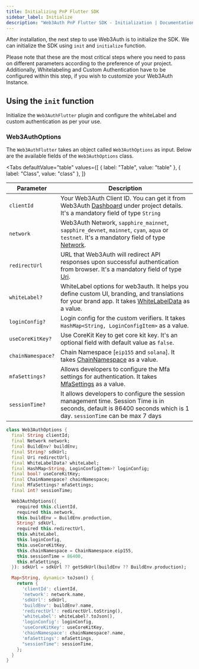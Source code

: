 ```yaml
---
title: Initializing PnP Flutter SDK
sidebar_label: Initialize
description: "Web3Auth PnP Flutter SDK - Initialization | Documentation - Web3Auth"
---
```




After installation, the next step to use Web3Auth is to initialize the SDK. We can initialize the
SDK using `init` and `initialize` function.

Please note that these are the most critical steps where you need to pass on different parameters
according to the preference of your project. Additionally, Whitelabeling and Custom Authentication
have to be configured within this step, if you wish to customize your Web3Auth Instance.

## Using the `init` function

Initialize the `Web3AuthFlutter` plugin and configure the whiteLabel and custom authentication as
per your use.

<Initialization />

### Web3AuthOptions

The `Web3AuthFlutter` takes an object called `Web3AuthOptions` as input. Below are the available
fields of the `Web3AuthOptions` class.

<Tabs
  defaultValue="table"
  values={[
    { label: "Table", value: "table" },
    { label: "Class", value: "class" },
  ]}
>

<TabItem value="table">

| Parameter         | Description                                                                                                                                                                                                                                 |
| ----------------- | ------------------------------------------------------------------------------------------------------------------------------------------------------------------------------------------------------------------------------------------- |
| `clientId`        | Your Web3Auth Client ID. You can get it from Web3Auth [Dashboard](https://dashboard.web3auth.io/) under project details. It's a mandatory field of type `String`                                                                            |
| `network`         | Web3Auth Network, `sapphire_mainnet`, `sapphire_devnet`, `mainnet`, `cyan`, `aqua` or `testnet`. It's a mandatory field of type [Network](https://pub.dev/documentation/web3auth_flutter/latest/enums/Network.html).                        |
| `redirectUrl`     | URL that Web3Auth will redirect API responses upon successful authentication from browser. It's a mandatory field of type [Uri](https://api.dart.dev/stable/2.18.0/dart-core/Uri-class.html).                                               |
| `whiteLabel?`     | WhiteLabel options for web3auth. It helps you define custom UI, branding, and translations for your brand app. It takes [WhiteLabelData](https://pub.dev/documentation/web3auth_flutter/latest/input/WhiteLabelData-class.html) as a value. |
| `loginConfig?`    | Login config for the custom verifiers. It takes `HashMap<String, LoginConfigItem>` as a value.                                                                                                                                              |
| `useCoreKitKey?`  | Use CoreKit Key to get core kit key. It's an optional field with default value as `false`.                                                                                                                                                  |
| `chainNamespace?` | Chain Namespace [`eip155` and `solana`]. It takes [ChainNamespace](https://pub.dev/documentation/web3auth_flutter/latest/enums/ChainNamespace.html) as a value.                                                                             |
| `mfaSettings?`    | Allows developers to configure the Mfa settings for authentication. It takes [MfaSettings](https://pub.dev/documentation/web3auth_flutter/latest/input/MfaSettings-class.html) as a value.                                                  |
| `sessionTime?`    | It allows developers to configure the session management time. Session Time is in seconds, default is 86400 seconds which is 1 day. `sessionTime` can be max 7 days                                                                         |

</TabItem>

<TabItem value="class">

```dart
class Web3AuthOptions {
  final String clientId;
  final Network network;
  final BuildEnv? buildEnv;
  final String? sdkUrl;
  final Uri redirectUrl;
  final WhiteLabelData? whiteLabel;
  final HashMap<String, LoginConfigItem>? loginConfig;
  final bool? useCoreKitKey;
  final ChainNamespace? chainNamespace;
  final MfaSettings? mfaSettings;
  final int? sessionTime;

  Web3AuthOptions({
    required this.clientId,
    required this.network,
    this.buildEnv = BuildEnv.production,
    String? sdkUrl,
    required this.redirectUrl,
    this.whiteLabel,
    this.loginConfig,
    this.useCoreKitKey,
    this.chainNamespace = ChainNamespace.eip155,
    this.sessionTime = 86400,
    this.mfaSettings,
  }): sdkUrl = sdkUrl ?? getSdkUrl(buildEnv ?? BuildEnv.production);

  Map<String, dynamic> toJson() {
    return {
      'clientId': clientId,
      'network': network.name,
      'sdkUrl': sdkUrl,
      'buildEnv': buildEnv?.name,
      'redirectUrl': redirectUrl.toString(),
      'whiteLabel': whiteLabel?.toJson(),
      'loginConfig': loginConfig,
      'useCoreKitKey': useCoreKitKey,
      'chainNamespace': chainNamespace?.name,
      'mfaSettings': mfaSettings,
      "sessionTime": sessionTime,
    };
  }
}
```

</TabItem>
</Tabs>
